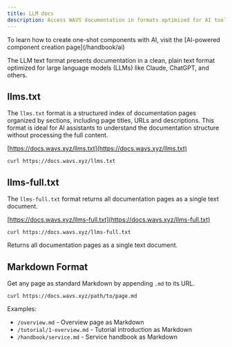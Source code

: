 ```yaml
---
title: LLM docs
description: Access WAVS documentation in formats optimized for AI tools and integration.
---
```

<!--docsignore
docsignore-->


<Callout title="AI components" type="info">
To learn how to create one-shot components with AI, visit the [AI-powered component creation page](/handbook/ai)
</Callout>

The LLM text format presents documentation in a clean, plain text format optimized for large language models (LLMs) like Claude, ChatGPT, and others.

## llms.txt

The `llms.txt` format is a structured index of documentation pages organized by sections, including page titles, URLs and descriptions. This format is ideal for AI assistants to understand the documentation structure without processing the full content.

[https://docs.wavs.xyz/llms.txt](https://docs.wavs.xyz/llms.txt)

```
curl https://docs.wavs.xyz/llms.txt
```

## llms-full.txt

The `llms-full.txt` format returns all documentation pages as a single text document.

[https://docs.wavs.xyz/llms-full.txt](https://docs.wavs.xyz/llms-full.txt)

```
curl https://docs.wavs.xyz/llms-full.txt
```

Returns all documentation pages as a single text document.


## Markdown Format

Get any page as standard Markdown by appending `.md` to its URL.

```
curl https://docs.wavs.xyz/path/to/page.md
```

Examples:
- `/overview.md` - Overview page as Markdown
- `/tutorial/1-overview.md` - Tutorial introduction as Markdown
- `/handbook/service.md` - Service handbook as Markdown
